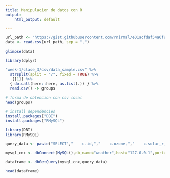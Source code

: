 ```yaml
---
title: Manipulacion de datos con R
output:
    html_output: default

---
```


```R
url_path <- "https://gist.githubusercontent.com/rnirmal/e01acfdaf54a6f9b24e91ba4cae63518/raw/6b589a5c5a851711e20c5eb28f9d54742d1fe2dc/datasets.csv"
data <- read.csv(url_path, sep = ",")

glimpse(data)
```
```R

library(dplyr)

"week-1/clase_3/csv/data_sample.csv" %>%
  strsplit(split = "/", fixed = TRUE) %>%
  .[[1]] %>%
  { do.call(here::here, as.list(.)) } %>%
  read.csv() -> groups

# forma de obtencion con csv local
head(groups)

```


```R

# install dependencies
install.packages("DBI")
install.packages("RMySQL")

library(DBI)
library(RMySQL)
```


```R

query_data <- paste("SELECT","    c.id,","    c.ozone,","    c.solar_r,","    c.wind,","    c.temp,","    c.month,","    c.day,","    w.name","FROM `weather`.`cities` AS w","LEFT JOIN `weather`.`weather_data` AS c ON w.id = c.city_id",sep = "\n")

mysql_cnx <- dbConnect(MySQL(),db_name="weather",host="127.0.0.1",port=3306,user="root",password="pass_admin")

dataframe <- dbGetQuery(mysql_cnx,query_data)

head(dataframe)
```